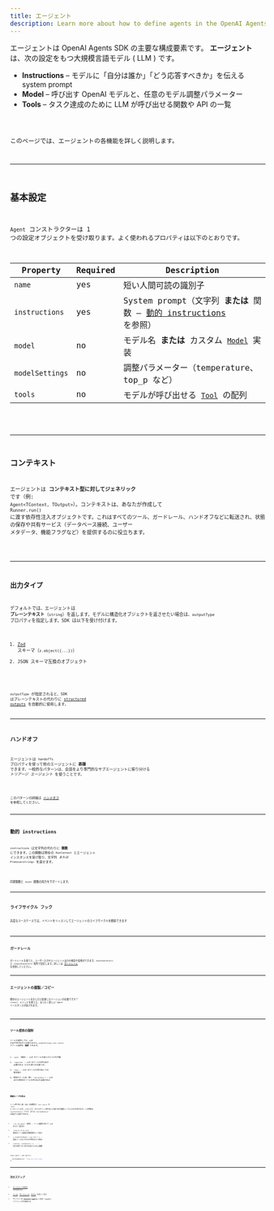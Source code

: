 ```yaml
---
title: エージェント
description: Learn more about how to define agents in the OpenAI Agents SDK for JavaScript / TypeScript
---
```



エージェントは OpenAI Agents SDK の主要な構成要素です。 **エージェント** は、次の設定をもつ大規模言語モデル ( LLM ) です。

- **Instructions** – モデルに「自分は誰か」「どう応答すべきか」を伝える system prompt
- **Model** – 呼び出す OpenAI モデルと、任意のモデル調整パラメーター
- **Tools** – タスク達成のために LLM が呼び出せる関数や API の一覧

<Code lang="typescript" code={simpleAgent} title="基本的なエージェント定義" />

このページでは、エージェントの各機能を詳しく説明します。

---

## 基本設定

`Agent` コンストラクターは 1 つの設定オブジェクトを受け取ります。よく使われるプロパティは以下のとおりです。

| Property        | Required | Description                                                                                    |
| --------------- | -------- | ---------------------------------------------------------------------------------------------- |
| `name`          | yes      | 短い人間可読の識別子                                                                           |
| `instructions`  | yes      | System prompt（文字列 **または** 関数 – [動的 instructions](#dynamic-instructions) を参照）    |
| `model`         | no       | モデル名 **または** カスタム [`Model`](/openai-agents-js/openai/agents/interfaces/model/) 実装 |
| `modelSettings` | no       | 調整パラメーター（temperature、top_p など）                                                    |
| `tools`         | no       | モデルが呼び出せる [`Tool`](/openai-agents-js/openai/agents/type-aliases/tool/) の配列         |

<Code lang="typescript" code={agentWithTools} title="ツール付きエージェント" />

---

## コンテキスト

エージェントは **コンテキスト型に対してジェネリック** です（例: `Agent<TContext, TOutput>`）。コンテキストは、あなたが作成して `Runner.run()` に渡す依存性注入オブジェクトです。これはすべてのツール、ガードレール、ハンドオフなどに転送され、状態の保存や共有サービス（データベース接続、ユーザー メタデータ、機能フラグなど）を提供するのに役立ちます。

<Code
  lang="typescript"
  code={agentWithContext}
  title="コンテキスト付きエージェント"
/>

---

## 出力タイプ

デフォルトでは、エージェントは **プレーンテキスト**（`string`）を返します。モデルに構造化オブジェクトを返させたい場合は、`outputType` プロパティを指定します。SDK は以下を受け付けます。

1. [Zod](https://github.com/colinhacks/zod) スキーマ（`z.object({...})`）
2. JSON スキーマ互換のオブジェクト

<Code
  lang="typescript"
  code={agentWithAodOutputType}
  title="Zod による構造化出力"
/>

`outputType` が指定されると、SDK はプレーンテキストの代わりに
[structured outputs](https://platform.openai.com/docs/guides/structured-outputs) を自動的に使用します。

---

## ハンドオフ

エージェントは `handoffs` プロパティを使って他のエージェントに **委譲** できます。一般的なパターンは、会話をより専門的なサブエージェントに振り分ける _トリアージ エージェント_ を使うことです。

<Code
  lang="typescript"
  code={agentWithHandoffs}
  title="ハンドオフ付きエージェント"
/>

このパターンの詳細は [ハンドオフ](/openai-agents-js/ja/guides/handoffs) を参照してください。

---

## 動的 instructions

`instructions` は文字列の代わりに **関数** にできます。この関数は現在の `RunContext` とエージェント インスタンスを受け取り、文字列 _または_ `Promise<string>` を返せます。

<Code
  lang="typescript"
  code={agentWithDynamicInstructions}
  title="動的 instructions を使うエージェント"
/>

同期関数と `async` 関数の両方をサポートします。

---

## ライフサイクル フック

高度なユースケースでは、イベントをリッスンしてエージェントのライフサイクルを観察できます

<Code
  lang="typescript"
  code={agentWithLifecycleHooks}
  title="ライフサイクル フック付きエージェント"
/>

---

## ガードレール

ガードレールを使うと、ユーザー入力やエージェント出力の検証や変換ができます。`inputGuardrails` と `outputGuardrails` 配列で設定します。詳しくは [ガードレール](/openai-agents-js/ja/guides/guardrails) を参照してください。

---

## エージェントの複製／コピー

既存のエージェントを少しだけ変更したバージョンが必要ですか？ `clone()` メソッドを使うと、まったく新しい `Agent` インスタンスが返されます。

<Code lang="typescript" code={agentCloning} title="エージェントの複製" />

---

## ツール使用の強制

ツールを提供しても、LLM が必ず呼び出すとは限りません。`modelSettings.tool_choice` でツール使用を **強制** できます。

1. `'auto'`（既定）– LLM がツールを使うかどうかを判断
2. `'required'` – LLM はツールを呼び出す _必要がある_（どれを使うかは選べる）
3. `'none'` – LLM はツールを呼び出しては **ならない**
4. 特定のツール名（例: `'calculator'`）– LLM はその特定のツールを呼び出す必要がある

<Code lang="typescript" code={agentForcingToolUse} title="ツール使用の強制" />

### 無限ループの防止

ツール呼び出し後、SDK は自動的に `tool_choice` を `'auto'` にリセットします。これにより、モデルがツール呼び出しを繰り返す無限ループに入るのを防ぎます。この挙動は `resetToolChoice` フラグ、または
`toolUseBehavior` の設定で上書きできます。

- `'run_llm_again'`（既定）– ツール結果を用いて LLM をもう一度実行
- `'stop_on_first_tool'` – 最初のツール結果を最終回答として扱う
- `{ stopAtToolNames: ['my_tool'] }` – 指定ツールのいずれかが呼ばれたら停止
- `(context, toolResults) => ...` – 実行を終了すべきかを返すカスタム関数

```typescript
const agent = new Agent({
  ...,
  toolUseBehavior: 'stop_on_first_tool',
});
```

---

## 次のステップ

- [エージェントの実行](/openai-agents-js/ja/guides/running-agents) の方法を学ぶ
- [ツール](/openai-agents-js/ja/guides/tools)、[ガードレール](/openai-agents-js/ja/guides/guardrails)、[モデル](/openai-agents-js/ja/guides/models) を詳しく学ぶ
- サイドバーの **@openai/agents** にある TypeDoc リファレンスを参照する
